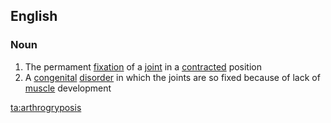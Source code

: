 ==English==

===Noun===
{{wikipedia}}
{{en-noun|arthrogryposes}}

# The permament [[fixation]] of a [[joint]] in a [[contracted]] position
# A [[congenital]] [[disorder]] in which the joints are so fixed because of lack of [[muscle]] development

[[ta:arthrogryposis]]